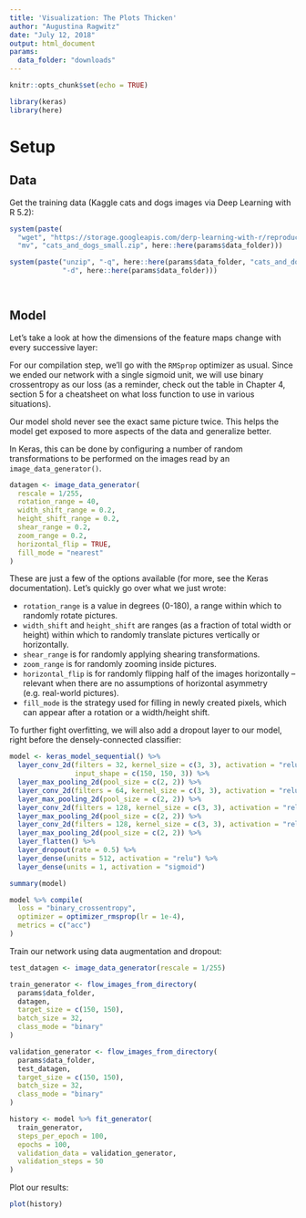 ```yaml
---
title: 'Visualization: The Plots Thicken'
author: "Augustina Ragwitz"
date: "July 12, 2018"
output: html_document
params:
  data_folder: "downloads"
---
```


```r
knitr::opts_chunk$set(echo = TRUE)
```

```r
library(keras)
library(here)
```

# Setup

## Data

Get the training data (Kaggle cats and dogs images via Deep Learning with R 5.2):
```r

system(paste(
  "wget", "https://storage.googleapis.com/derp-learning-with-r/reproducibility/cats_and_dogs_small.zip", "&", 
  "mv", "cats_and_dogs_small.zip", here::here(params$data_folder)))

system(paste("unzip", "-q", here::here(params$data_folder, "cats_and_dogs_small.zip"), 
             "-d", here::here(params$data_folder)))

  
```

## Model

Let's take a look at how the dimensions of the feature maps change with every successive layer:

For our compilation step, we'll go with the `RMSprop` optimizer as usual. Since we ended our network with a single sigmoid unit, we will use binary crossentropy as our loss (as a reminder, check out the table in Chapter 4, section 5 for a cheatsheet on what loss function to use in various situations).

Our model shold never see the exact same picture twice. This helps the model get exposed to more aspects of the data and generalize better.

In Keras, this can be done by configuring a number of random transformations to be performed on the images read by an `image_data_generator()`.

```r
datagen <- image_data_generator(
  rescale = 1/255,
  rotation_range = 40,
  width_shift_range = 0.2,
  height_shift_range = 0.2,
  shear_range = 0.2,
  zoom_range = 0.2,
  horizontal_flip = TRUE,
  fill_mode = "nearest"
)
```

These are just a few of the options available (for more, see the Keras documentation). Let's quickly go over what we just wrote:

* `rotation_range` is a value in degrees (0-180), a range within which to randomly rotate pictures.
* `width_shift` and `height_shift` are ranges (as a fraction of total width or height) within which to randomly translate pictures 
vertically or horizontally.
* `shear_range` is for randomly applying shearing transformations.
* `zoom_range` is for randomly zooming inside pictures.
* `horizontal_flip` is for randomly flipping half of the images horizontally -- relevant when there are no assumptions of horizontal 
asymmetry (e.g. real-world pictures).
* `fill_mode` is the strategy used for filling in newly created pixels, which can appear after a rotation or a width/height shift.

To further fight overfitting, we will also add a dropout layer to our model, right before the densely-connected classifier:

```r
model <- keras_model_sequential() %>% 
  layer_conv_2d(filters = 32, kernel_size = c(3, 3), activation = "relu",
                input_shape = c(150, 150, 3)) %>% 
  layer_max_pooling_2d(pool_size = c(2, 2)) %>% 
  layer_conv_2d(filters = 64, kernel_size = c(3, 3), activation = "relu") %>% 
  layer_max_pooling_2d(pool_size = c(2, 2)) %>% 
  layer_conv_2d(filters = 128, kernel_size = c(3, 3), activation = "relu") %>% 
  layer_max_pooling_2d(pool_size = c(2, 2)) %>% 
  layer_conv_2d(filters = 128, kernel_size = c(3, 3), activation = "relu") %>% 
  layer_max_pooling_2d(pool_size = c(2, 2)) %>% 
  layer_flatten() %>% 
  layer_dropout(rate = 0.5) %>% 
  layer_dense(units = 512, activation = "relu") %>% 
  layer_dense(units = 1, activation = "sigmoid")  
```

```r
summary(model)
```

```r
model %>% compile(
  loss = "binary_crossentropy",
  optimizer = optimizer_rmsprop(lr = 1e-4),
  metrics = c("acc")
)
```

Train our network using data augmentation and dropout:

```r

test_datagen <- image_data_generator(rescale = 1/255)

train_generator <- flow_images_from_directory(
  params$data_folder,
  datagen,
  target_size = c(150, 150),
  batch_size = 32,
  class_mode = "binary"
)

validation_generator <- flow_images_from_directory(
  params$data_folder,
  test_datagen,
  target_size = c(150, 150),
  batch_size = 32,
  class_mode = "binary"
)

history <- model %>% fit_generator(
  train_generator,
  steps_per_epoch = 100,
  epochs = 100,
  validation_data = validation_generator,
  validation_steps = 50
)
```

Plot our results:

```r
plot(history)
```






